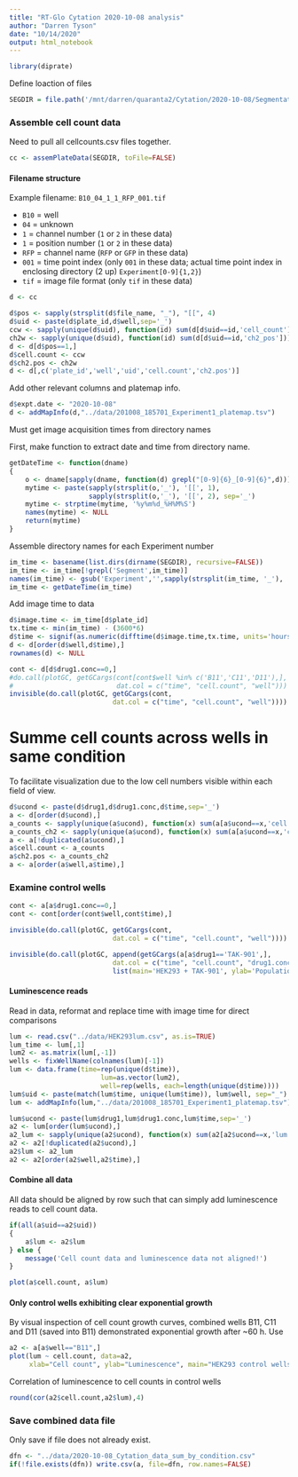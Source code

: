 ```yaml
---
title: "RT-Glo Cytation 2020-10-08 analysis"
author: "Darren Tyson"
date: "10/14/2020"
output: html_notebook
---
```


```r
library(diprate)
```

Define loaction of files
```r
SEGDIR = file.path('/mnt/darren/quaranta2/Cytation/2020-10-08/Segmentation')
```

### Assemble cell count data
Need to pull all cellcounts.csv files together. 

```r
cc <- assemPlateData(SEGDIR, toFile=FALSE)
```
#### Filename structure
Example filename: `B10_04_1_1_RFP_001.tif`  

* `B10` = well  
* `04` = unknown  
* `1` = channel number (`1` or `2` in these data)  
* `1` = position number (`1` or `2` in these data)  
* `RFP` = channel name (`RFP` or `GFP` in these data)  
* `001` = time point index (only `001` in these data; actual time point index in enclosing directory (2 up) `Experiment[0-9]{1,2}`)  
* `tif` = image file format (only `tif` in these data)  


```r
d <- cc
```

```r
d$pos <- sapply(strsplit(d$file_name, "_"), "[[", 4)
d$uid <- paste(d$plate_id,d$well,sep='_')
ccw <- sapply(unique(d$uid), function(id) sum(d[d$uid==id,'cell_count']))
ch2w <- sapply(unique(d$uid), function(id) sum(d[d$uid==id,'ch2_pos']))
d <- d[d$pos==1,]
d$cell.count <- ccw
d$ch2.pos <- ch2w
d <- d[,c('plate_id','well','uid','cell.count','ch2.pos')]
```

Add other relevant columns and platemap info.
```r
d$expt.date <- "2020-10-08"
d <- addMapInfo(d,"../data/201008_185701_Experiment1_platemap.tsv")
```

Must get image acquisition times from directory names

First, make function to extract date and time from directory name.
```r
getDateTime <- function(dname)
{
    o <- dname[sapply(dname, function(d) grepl("[0-9]{6}_[0-9]{6}",d))]
    mytime <- paste(sapply(strsplit(o,'_'), '[[', 1), 
                    sapply(strsplit(o,'_'), '[[', 2), sep='_')
    mytime <- strptime(mytime, '%y%m%d_%H%M%S')
    names(mytime) <- NULL
    return(mytime)
}
```
Assemble directory names for each Experiment number

```r
im_time <- basename(list.dirs(dirname(SEGDIR), recursive=FALSE))
im_time <- im_time[!grepl('Segment',im_time)]
names(im_time) <- gsub('Experiment','',sapply(strsplit(im_time, '_'), '[[', 3))
im_time <- getDateTime(im_time)
```

Add image time to data
```r
d$image.time <- im_time[d$plate_id]
tx.time <- min(im_time) - (3600*6)
d$time <- signif(as.numeric(difftime(d$image.time,tx.time, units='hours')),4)
d <- d[order(d$well,d$time),]
rownames(d) <- NULL
```

```r
cont <- d[d$drug1.conc==0,]
#do.call(plotGC, getGCargs(cont[cont$well %in% c('B11','C11','D11'),], 
#                          dat.col = c("time", "cell.count", "well")))
invisible(do.call(plotGC, getGCargs(cont, 
                          dat.col = c("time", "cell.count", "well"))))

```

# Summe cell counts across wells in same condition 
To facilitate visualization due to the low cell numbers visible within each field of view. 
```r
d$ucond <- paste(d$drug1,d$drug1.conc,d$time,sep='_')
a <- d[order(d$ucond),]
a_counts <- sapply(unique(a$ucond), function(x) sum(a[a$ucond==x,'cell.count']))
a_counts_ch2 <- sapply(unique(a$ucond), function(x) sum(a[a$ucond==x,'ch2.pos']))
a <- a[!duplicated(a$ucond),]
a$cell.count <- a_counts
a$ch2.pos <- a_counts_ch2
a <- a[order(a$well,a$time),]
```

### Examine control wells
```r
cont <- a[a$drug1.conc==0,]
cont <- cont[order(cont$well,cont$time),]

invisible(do.call(plotGC, getGCargs(cont, 
                          dat.col = c("time", "cell.count", "well"))))
```

```r
invisible(do.call(plotGC, append(getGCargs(a[a$drug1=='TAK-901',], 
                          dat.col = c("time", "cell.count", "drug1.conc")),
                          list(main='HEK293 + TAK-901', ylab='Population doublings'))))
```
#### Luminescence reads
Read in data, reformat and replace time with image time for direct comparisons
```r
lum <- read.csv("../data/HEK293lum.csv", as.is=TRUE)
lum_time <- lum[,1]
lum2 <- as.matrix(lum[,-1])
wells <- fixWellName(colnames(lum)[-1])
lum <- data.frame(time=rep(unique(d$time)), 
                       lum=as.vector(lum2), 
                       well=rep(wells, each=length(unique(d$time))))
lum$uid <- paste(match(lum$time, unique(lum$time)), lum$well, sep="_")
lum <- addMapInfo(lum,"../data/201008_185701_Experiment1_platemap.tsv")
```

```r
lum$ucond <- paste(lum$drug1,lum$drug1.conc,lum$time,sep='_')
a2 <- lum[order(lum$ucond),]
a2_lum <- sapply(unique(a2$ucond), function(x) sum(a2[a2$ucond==x,'lum']))
a2 <- a2[!duplicated(a2$ucond),]
a2$lum <- a2_lum
a2 <- a2[order(a2$well,a2$time),]
```

#### Combine all data
All data should be aligned by row such that can simply add luminescence reads to cell count data.
```r
if(all(a$uid==a2$uid)) 
{
    a$lum <- a2$lum
} else {
    message('Cell count data and luminescence data not aligned!')
}
```

```r
plot(a$cell.count, a$lum)
```
#### Only control wells exhibiting clear exponential growth
By visual inspection of cell count growth curves, combined wells B11, C11 and D11 (saved into B11) demonstrated exponential growth after ~60 h. Use
```r
a2 <- a[a$well=="B11",]
plot(lum ~ cell.count, data=a2, 
     xlab="Cell count", ylab="Luminescence", main="HEK293 control wells")
```
Correlation of luminescence to cell counts in control wells
```r
round(cor(a2$cell.count,a2$lum),4)
```

### Save combined data file
Only save if file does not already exist.
```r
dfn <- "../data/2020-10-08_Cytation_data_sum_by_condition.csv"
if(!file.exists(dfn)) write.csv(a, file=dfn, row.names=FALSE)
```

